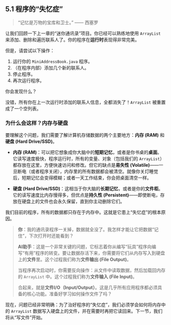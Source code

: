## 5.1 程序的“失忆症” {#sec-io-amnesia}

> “记忆是万物的宝库和卫士。” —— 西塞罗

让我们回顾一下上一章的“迷你通讯录”项目。你已经可以熟练地使用 `ArrayList` 来添加、删除和遍历联系人了。你的程序在**运行时**表现得非常完美。

但是，请尝试以下操作：

1.  运行你的 `MiniAddressBook.java` 程序。
2.  （在程序内部）添加几个新的联系人。
3.  停止程序。
4.  再次运行程序。

你会发现什么？

没错，所有你在上一次运行时添加的联系人信息，全都消失了！`ArrayList` 被重置成了一个空列表。

### 为什么会这样？内存与硬盘

要理解这个问题，我们需要了解计算机存储数据的两个主要地方：**内存 (RAM)** 和 **硬盘 (Hard Drive/SSD)**。

*   **内存 (RAM)**：可以把它想象成你大脑中的**短期记忆**，或者是你书桌的**桌面**。它读写速度极快，程序运行时，所有的变量、对象（包括我们的 `ArrayList`）都存放在这里，方便快速访问和修改。但它的缺点是**易失性 (Volatile)**——一旦断电（或者程序关闭），内存里的所有数据都会被清空。就像你关灯睡觉后，短期记忆会变得模糊；或者一天工作结束，你会把桌面清空一样。

*   **硬盘 (Hard Drive/SSD)**：这相当于你大脑的**长期记忆**，或者是你的**文件柜**。它的读写速度比内存慢得多，但优点是**持久性 (Persistent)**——即使断电，存放在硬盘上的文件也会永久保留，直到你主动删除它们。

我们目前的程序，所有的数据都只存在于内存中。这就是它患上“失忆症”的根本原因。

> **你**：我的通讯录程序一关掉，数据就全没了。我怎样才能让它把数据“记住”，下次打开时还能看到？
>
> **AI助手**：这是一个非常关键的问题，它标志着你从编写“玩具”程序向编写“有用”程序的转变。要让数据存活下来，你需要将它们从内存写入到硬盘上的**文件**里。这个过程我们称为**文件输出 (File Output)**。
>
> 当程序再次启动时，你需要反向操作：从文件中读取数据，然后加载回内存的 `ArrayList` 中。这个过程我们称为**文件输入 (File Input)**。
>
> 合起来，就是**文件I/O（Input/Output）**。这是几乎所有应用程序都必须具备的核心功能。准备好学习如何操作文件了吗？

现在，问题已经非常明确：为了治好程序的“失忆症”，我们必须学会如何将内存中的 `ArrayList` 数据写入硬盘上的文件，并在需要时再把它读回来。下一节，我们将从“写文件”开始。